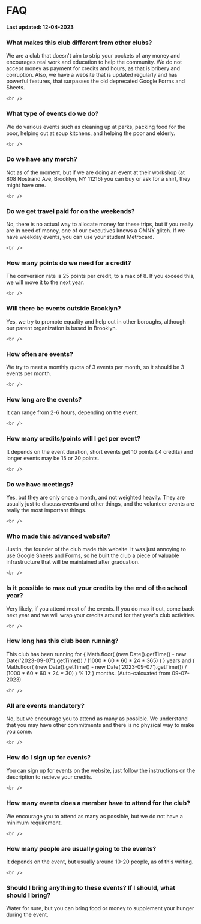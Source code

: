
# FAQ <AiOutlineQuestionCircle className="inline" />

**Last updated: 12-04-2023**



### What makes this club different from other clubs?
We are a club that doesn't aim to strip your pockets of any money and encourages real work and education to help the community. We do not accept money as payment for credits and hours, as that is bribery and corruption.
Also, we have a website that is updated regularly and has powerful features, that surpasses the old deprecated Google Forms and Sheets.

    <br />

### What type of events do we do?
We do various events such as cleaning up at parks, packing food for the poor, helping out at soup kitchens, and helping the poor and elderly.

    <br />

### Do we have any merch?
Not as of the moment, but if we are doing an event at their workshop (at 808 Nostrand Ave, Brooklyn, NY 11216) you can buy or ask for a shirt, they might have one.

    <br />

### Do we get travel paid for on the weekends?
No, there is no actual way to allocate money for these trips, but if you really are in need of money, one of our executives knows a OMNY glitch. If we have weekday events, you can use your student Metrocard.

    <br />

### How many points do we need for a credit?
The conversion rate is 25 points per credit, to a max of 8. If you exceed this, we will move it to the next year.

    <br />

### Will there be events outside Brooklyn?
Yes, we try to promote equality and help out in other boroughs, although our parent organization is based in Brooklyn.

    <br />

### How often are events?
We try to meet a monthly quota of 3 events per month, so it should be 3 events per month.

    <br />

### How long are the events?
It can range from 2-6 hours, depending on the event.

    <br />

### How many credits/points will I get per event?
It depends on the event duration, short events get 10 points (.4 credits) and longer events may be 15 or 20 points.

    <br />

### Do we have meetings?
Yes, but they are only once a month, and not weighted heavily. They are usually just to discuss events and other things, and the volunteer events are really the most important things.

    <br />

### Who made this advanced website?
Justin, the founder of the club made this website. It was just annoying to use Google Sheets and Forms, so he built the club a piece of valuable infrastructure that will be maintained after graduation.

    <br />

### Is it possible to max out your credits by the end of the school year?
Very likely, if you attend most of the events. If you do max it out, come back next year and we will wrap your credits around for that year's club activities.

    <br />

### How long has this club been running?
This club has been running for {
      Math.floor(
        (new Date().getTime() - new Date('2023-09-07').getTime()) /
        (1000 * 60 * 60 * 24 * 365)
      )
    } years and {
          Math.floor(
            (new Date().getTime() - new Date('2023-09-07').getTime()) /
            (1000 * 60 * 60 * 24 * 30)
          ) % 12
        } months. (Auto-calcuated from 09-07-2023)

    <br />

### All are events mandatory?
No, but we encourage you to attend as many as possible. We understand that you may have other commitments and there is no physical way to make you come.

    <br />

### How do I sign up for events?
You can sign up for events on the website, just follow the instructions on the description to recieve your credits.

    <br />

### How many events does a member have to attend for the club?
We encourage you to attend as many as possible, but we do not have a minimum requirement.

    <br />

### How many people are usually going to the events?
It depends on the event, but usually around 10-20 people, as of this writing.

    <br />

### Should I bring anything to these events? If I should, what should I bring?
Water for sure, but you can bring food or money to supplement your hunger during the event.
